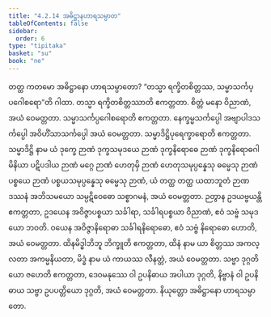 ```yaml
---
title: "4.2.14 အဓိဋ္ဌာနဟာရသမ္ပာတ"
tableOfContents: false
sidebar:
  order: 6
type: "tipitaka"
basket: "su"
book: "ne"
---
```



<DynamicBreadcrumb />

<Division number="76" book="ne">

<Paragraph number="534" book="ne">
တတ္ထ ကတမော အဓိဋ္ဌာနော ဟာရသမ္ပာတော?
</Paragraph>

<Paragraph number="535" book="ne">
“တသ္မာ ရက္ခိတစိတ္တဿ, သမ္မာသင်္ကပ္ပဂေါစရော”တိ ဂါထာ. တသ္မာ ရက္ခိတစိတ္တဿာတိ ဧကတ္တတာ. စိတ္တံ မနော ဝိညာဏံ, အယံ ဝေမတ္တတာ. သမ္မာသင်္ကပ္ပဂေါစရောတိ ဧကတ္တတာ. နေက္ခမ္မသင်္ကပ္ပေါ အဗျာပါဒသင်္ကပ္ပေါ အဝိဟိံသာသင်္ကပ္ပေါ အယံ ဝေမတ္တတာ. သမ္မာဒိဋ္ဌိပုရေက္ခာရောတိ ဧကတ္တတာ. သမ္မာဒိဋ္ဌိ နာမ ယံ ဒုက္ခေ ဉာဏံ ဒုက္ခသမုဒယေ ဉာဏံ ဒုက္ခနိရောဓေ ဉာဏံ ဒုက္ခနိရောဓဂါမိနိယာ ပဋိပဒါယ ဉာဏံ မဂ္ဂေ ဉာဏံ ဟေတုမှိ ဉာဏံ ဟေတုသမုပ္ပန္နေသု ဓမ္မေသု ဉာဏံ ပစ္စယေ ဉာဏံ ပစ္စယသမုပ္ပန္နေသု ဓမ္မေသု ဉာဏံ, ယံ တတ္ထ တတ္ထ ယထာဘူတံ ဉာဏဒဿနံ အဘိသမယော သမ္ပဋိဝေဓော သစ္စာဂမနံ, အယံ ဝေမတ္တတာ. ဉတွာန ဥဒယဗ္ဗယန္တိ ဧကတ္တတာ, ဥဒယေန အဝိဇ္ဇာပစ္စယာ သင်္ခါရာ, သင်္ခါရပစ္စယာ ဝိညာဏံ, ဧဝံ သဗ္ဗံ သမုဒယော ဘဝတိ. ဝယေန အဝိဇ္ဇာနိရောဓာ သင်္ခါရနိရောဓော, ဧဝံ သဗ္ဗံ နိရောဓော ဟောတိ, အယံ ဝေမတ္တတာ. ထိနမိဒ္ဓါဘိဘူ ဘိက္ခူတိ ဧကတ္တတာ, ထိနံ နာမ ယာ စိတ္တဿ အကလ္လတာ အကမ္မနိယတာ, မိဒ္ဓံ နာမ ယံ ကာယဿ လီနတ္တံ, အယံ ဝေမတ္တတာ. သဗ္ဗာ ဒုဂ္ဂတိယော ဇဟေတိ ဧကတ္တတာ, ဒေဝမနုဿေ ဝါ ဥပနိဓာယ အပါယာ ဒုဂ္ဂတိ, နိဗ္ဗာနံ ဝါ ဥပနိဓာယ သဗ္ဗာ ဥပပတ္တိယော ဒုဂ္ဂတိ, အယံ ဝေမတ္တတာ.

</Paragraph>
</Division>

<Paragraph number="536" type="center" book="ne">
နိယုတ္တော အဓိဋ္ဌာနော ဟာရသမ္ပာတော.
</Paragraph>